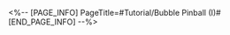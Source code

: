 <%-- [PAGE_INFO]
PageTitle=#Tutorial/Bubble Pinball (I)#
[END_PAGE_INFO] --%>
{{Tutorial
|sort      = 606401
|title     = Bubble Pinball (I)
|subtitle  = 
|type      = 
|about     = 
|image1    = Tutorial Bubble Pinball (I) 1.png{{subst:void|<!--$UPLOAD:<<SpriteOutput/TutorialPic/TutorialPage_606401.png>-<Tutorial Bubble Pinball (I) 1.png>>}}
|text1     = ({{tt|Tap|on mobile}}/{{tt|Press|on controller}}/{{tt|Click|on keyboard}}) to select the plate. {{Color|h|nobold=1|Expend energy}} to {{Color|h|nobold=1|activate the plate}}, and {{Color|h|nobold=1|close the plate}} to {{Color|h|nobold=1|regain energy}}.
|image2    = Tutorial Bubble Pinball (I) 2.png{{subst:void|<!--$UPLOAD:<<SpriteOutput/TutorialPic/TutorialPage_606402.png>-<Tutorial Bubble Pinball (I) 2.png>>}}
|text2     = When the plate is activated, you can set its {{Color|h|nobold=1|rotation direction}}.
|image3    = Tutorial Bubble Pinball (I) 3.png{{subst:void|<!--$UPLOAD:<<SpriteOutput/TutorialPic/TutorialPage_606403.png>-<Tutorial Bubble Pinball (I) 3.png>>}}
|text3     = You cannot activate any more plates when you {{Color|h|nobold=1|do not have enough energy left}}.<br />({{tt|Tap|on mobile}}/{{tt|Press|on controller}}/{{tt|Click|on keyboard}}) {{Color|h|nobold=1|Reset}} to reset all plates.
|image4    = Tutorial Bubble Pinball (I) 4.png{{subst:void|<!--$UPLOAD:<<SpriteOutput/TutorialPic/TutorialPage_606404.png>-<Tutorial Bubble Pinball (I) 4.png>>}}
|text4     = Create a trajectory that connects the pinball machines on both sides by activating, closing, or rotating the plates. When the {{Color|h|nobold=1|trajectory is completed}}, you can launch the pinball to reach the destination.<br />When you exit the machine, the current plate setup will be saved.
}}